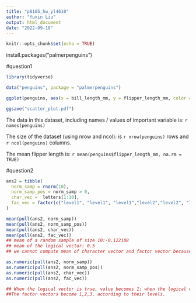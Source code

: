 ```yaml
---
title: "p8105_hw_yl4610"
author: "Yuxin Liu"
output: html_document
date: "2022-09-18"
---
```


```r
knitr::opts_chunk$set(echo = TRUE)
```

install.packages("palmerpenguins")

#question1
```r
library(tidyverse)

data("penguins", package = "palmerpenguins")

ggplot(penguins, aes(x = bill_length_mm, y = flipper_length_mm, color = species)) + geom_point() 

ggsave("scatter_plot.pdf")
```
The data in this dataset, including names / values of important variable is: `r names(penguins)` 

The size of the dataset (using nrow and ncol): is `r nrow(penguins)` rows and `r ncol(penguins)` columns.

The mean flipper length is: `r mean(penguins$flipper_length_mm, na.rm = TRUE)`

#question2
```r
ans2 = tibble(
  norm_samp = rnorm(10),
  norm_samp_pos = norm_samp > 0,
  char_vec =  letters[1:10],
  fac_vec = factor(c("level1", "level1", "level1","level2","level2", "level2", "level3","level3","level3", "level3"), levels = c("level1", "level2", "level3")),
)

mean(pull(ans2, norm_samp))
mean(pull(ans2, norm_samp_pos))
mean(pull(ans2, char_vec))
mean(pull(ans2, fac_vec))
## mean of a random sample of size 10:-0.122108
## mean of the logical vector: 0.5
## we cannot compute mean of character vector and factor vector because we only can compute mean of numeric or logical factor 

as.numeric(pull(ans2, norm_samp))
as.numeric(pull(ans2, norm_samp_pos))
as.numeric(pull(ans2, char_vec))
as.numeric(pull(ans2, fac_vec))

## When the logical vector is true, value becomes 1; when the logical vector is false, value becomes 0; The character vectors become NA.
##The factor vectors become 1,2,3, according to their levels.

```

